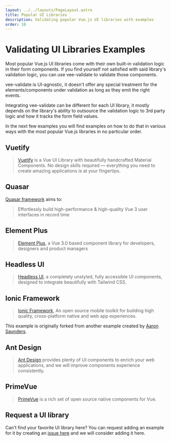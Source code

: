 ```yaml
---
layout: ../../layouts/PageLayout.astro
title: Popular UI Libraries
description: Validating popular Vue.js UI libraries with examples
order: 10
---
```



# Validating UI Libraries Examples

Most popular Vue.js UI libraries come with their own built-in validation logic in their form components. If you find yourself not satisfied with said library's validation logic, you can use vee-validate to validate those components.

vee-validate is UI-agnostic, it doesn't offer any special treatment for the elements/components under validation as long as they emit the right events.

Integrating vee-validate can be different for each UI library, it mostly depends on the library's ability to outsource the validation logic to 3rd party logic and how it tracks the form field values.

In the next few examples you will find examples on how to do that in various ways with the most popular Vue.js libraries in no particular order.

## Vuetify

> [Vuetify](https://next.vuetifyjs.com/en/) is a Vue UI Library with beautifully handcrafted Material Components. No design skills required — everything you need to create amazing applications is at your fingertips.

<LiveExample client:visible id="vee-validate-v4-vuetify" click-to-load preview-only />

## Quasar

[Quasar framework](https://next.quasar.dev/) aims to:

> Effortlessly build high-performance & high-quality Vue 3 user interfaces in record time

<LiveExample client:visible id="vee-validate-v4-quasar-framework" click-to-load preview-only />

## Element Plus

> [Element Plus](https://element-plus.org/#/en-US), a Vue 3.0 based component library for developers, designers and product managers

<LiveExample client:visible id="vee-validate-v4-element-plus" click-to-load preview-only />

## Headless UI

> [Headless UI](https://headlessui.dev/), a completely unstyled, fully accessible UI components, designed to integrate beautifully with Tailwind CSS.

<LiveExample client:visible id="vee-validate-v4-headless-ui" click-to-load preview-only />

## Ionic Framework

> [Ionic Framework](https://ionicframework.com/), An open source mobile toolkit for building high quality, cross-platform native and web app experiences.

This example is originally forked from another example created by [Aaron Saunders](https://twitter.com/aaronksaunders).

<LiveExample client:visible id="vee-validate-v4-ionic" click-to-load preview-only />

## Ant Design

> [Ant Design](https://next.antdv.com/) provides plenty of UI components to enrich your web applications, and we will improve components experience consistently.

<LiveExample client:visible id="vee-validate-v4-ant-design" click-to-load preview-only />

## PrimeVue

> [PrimeVue](https://www.primefaces.org/primevue/) is a rich set of open source native components for Vue.

<LiveExample client:visible id="vee-validate-v4-prime-vue" click-to-load preview-only />

## Request a UI library

Can't find your favorite UI library here? You can request adding an example for it by creating an [issue here](https://github.com/logaretm/vee-validate/issues/new/choose) and we will consider adding it here.

